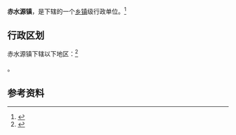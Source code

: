 {{中国乡级行政区|53/06/27/107/000}}

'''赤水源镇'''，是{{PRC admin/fullname|53/06/27/107/000|3}}下辖的一个[[乡镇|乡镇]]级行政单位。<ref>{{PRC admin/ref sgc|{{PRC admin/parent|53/06/27/107/000}}}}</ref>

== 行政区划 ==

赤水源镇下辖以下地区：<ref>{{PRC admin/ref sgc|53/06/27/107/000}}</ref>

{{PRC admin/children|53/06/27/107/000}}。

== 参考资料 ==

{{reflist}}

{{行政区划小作品}}
{{PRC admin/navcat|53/06/27/107/000}}
